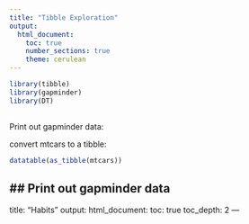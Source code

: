 ```yaml
---
title: "Tibble Exploration"
output: 
  html_document:
    toc: true
    number_sections: true
    theme: cerulean
---
```

```r
library(tibble)
library(gapminder)
library(DT)
  
```

Print out gapminder data:

convert mtcars to a tibble:
```r
datatable(as_tibble(mtcars))
```

<!--this is a comment-->

## Print out gapminder data
---
title: "Habits"
output:
  html_document:
    toc: true
    toc_depth: 2
---